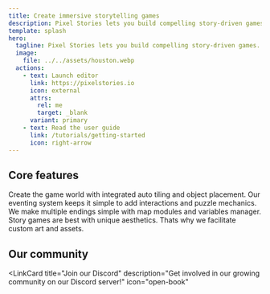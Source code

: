 ```yaml
---
title: Create immersive storytelling games
description: Pixel Stories lets you build compelling story-driven games.
template: splash
hero:
  tagline: Pixel Stories lets you build compelling story-driven games.
  image:
    file: ../../assets/houston.webp
  actions:
    - text: Launch editor
      link: https://pixelstories.io
      icon: external
      attrs:
        rel: me
        target: _blank
      variant: primary
    - text: Read the user guide
      link: /tutorials/getting-started
      icon: right-arrow
---
```



## Core features

<CardGrid>
  <Card title="World building" icon="pen">
    Create the game world with integrated auto tiling and object placement.
  </Card>
  <Card title="Integrate story with gameplay" icon="puzzle">
    Our eventing system keeps it simple to add interactions and puzzle
    mechanics.
  </Card>
  <Card title="Make choices matter" icon="open-book">
    We make multiple endings simple with map modules and variables manager.
  </Card>
  <Card title="Custom assets first" icon="laptop">
    Story games are best with unique aesthetics. Thats why we facilitate custom
    art and assets.
  </Card>
</CardGrid>

## Our community

<LinkCard
  title="Join our Discord"
  description="Get involved in our growing community on our Discord server!"
  icon="open-book"
></LinkCard>
